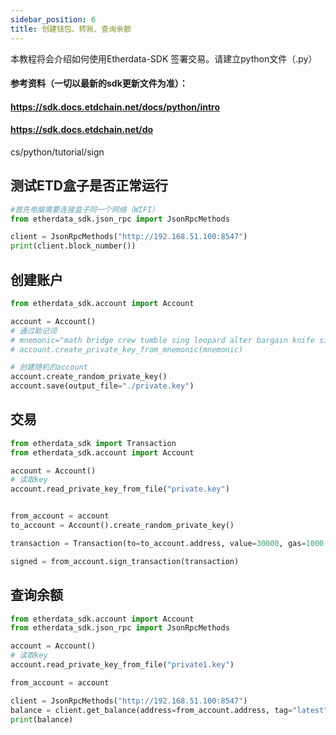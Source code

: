 ```yaml
---
sidebar_position: 6
title: 创建钱包、转账、查询余额
---
```


本教程将会介绍如何使用Etherdata-SDK 签署交易。请建立python文件（.py）

#### 参考资料（一切以最新的sdk更新文件为准）：
#### https://sdk.docs.etdchain.net/docs/python/intro
#### https://sdk.docs.etdchain.net/do
cs/python/tutorial/sign

## 测试ETD盒子是否正常运行

```python
#首先电脑需要连接盒子同一个网络（WIFI）
from etherdata_sdk.json_rpc import JsonRpcMethods

client = JsonRpcMethods("http://192.168.51.100:8547")
print(client.block_number())
```


## 创建账户

```python
from etherdata_sdk.account import Account

account = Account()
# 通过助记词
# mnemonic="math bridge crew tumble sing leopard alter bargain knife siren morning daring"
# account.create_private_key_from_mnemonic(mnemonic)

# 创建随机的account
account.create_random_private_key()
account.save(output_file="./private.key")

```

 
## 交易

```python
from etherdata_sdk import Transaction
from etherdata_sdk.account import Account

account = Account()
# 读取key
account.read_private_key_from_file("private.key")


from_account = account
to_account = Account().create_random_private_key()

transaction = Transaction(to=to_account.address, value=30000, gas=1000, gas_price=300, nonce=1, chain_id=3101)

signed = from_account.sign_transaction(transaction)

```

## 查询余额

```python
from etherdata_sdk.account import Account
from etherdata_sdk.json_rpc import JsonRpcMethods

account = Account()
# 读取key
account.read_private_key_from_file("private1.key")

from_account = account

client = JsonRpcMethods("http://192.168.51.100:8547")
balance = client.get_balance(address=from_account.address, tag="latest")
print(balance)

```
